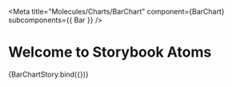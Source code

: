 
<Meta
  title="Molecules/Charts/BarChart"
  component={BarChart}
  subcomponents={{ Bar }}
/>

# Welcome to Storybook Atoms

<Canvas>
  <Story
    name="BarChart"
    args={{
      selectedParty: 0,
      size: 400,
      data: [
        {
          party: 'Union',
          deviants: [
            {
              value: 1,
              color: lightTheme.colors.vote.government.yes,
            },
            {
              value: 2,
              color: lightTheme.colors.vote.government.abstination,
            },
            {
              value: 0.5,
              color: lightTheme.colors.vote.government.no,
            },
          ],
        },
        {
          party: 'SPD',
          deviants: [
            {
              value: 3,
              color: lightTheme.colors.vote.government.yes,
            },
            {
              value: 2,
              color: lightTheme.colors.vote.government.abstination,
            },
            {
              value: 0.5,
              color: lightTheme.colors.vote.government.no,
            },
          ],
        },
        {
          party: 'Afd',
          deviants: [
            {
              value: 9,
              color: lightTheme.colors.vote.government.yes,
            },
            {
              value: 2,
              color: lightTheme.colors.vote.government.abstination,
            },
            {
              value: 0.5,
              color: lightTheme.colors.vote.government.no,
            },
          ],
        },
        {
          party: 'Grüne',
          deviants: [
            {
              value: 1,
              color: lightTheme.colors.vote.government.yes,
            },
            {
              value: 6,
              color: lightTheme.colors.vote.government.abstination,
            },
            {
              value: 0.5,
              color: lightTheme.colors.vote.government.no,
            },
          ],
        },
        {
          party: 'Linke',
          deviants: [
            {
              value: 1,
              color: lightTheme.colors.vote.government.yes,
            },
            {
              value: 2,
              color: lightTheme.colors.vote.government.abstination,
            },
            {
              value: 7,
              color: lightTheme.colors.vote.government.no,
            },
          ],
        },
        {
          party: 'FDP',
          deviants: [
            {
              value: 1,
              color: lightTheme.colors.vote.government.yes,
            },
            {
              value: 12,
              color: lightTheme.colors.vote.government.abstination,
            },
            {
              value: 8,
              color: lightTheme.colors.vote.government.no,
            },
          ],
        },
      ],
    }}
  >
    {BarChartStory.bind({})}
  </Story>
</Canvas>

<ArgsTable of={BarChart} />
